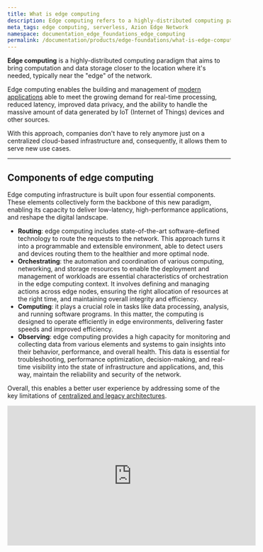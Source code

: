 ```yaml
---
title: What is edge computing
description: Edge computing refers to a highly-distributed computing paradigm that aims to bring computation and data storage closer to the users.
meta_tags: edge computing, serverless, Azion Edge Network
namespace: documentation_edge_foundations_edge_computing
permalink: /documentation/products/edge-foundations/what-is-edge-computing/
---
```


**Edge computing** is a highly-distributed computing paradigm that aims to bring computation and data storage closer to the location where it's needed, typically near the "edge" of the network.

Edge computing enables the building and management of [modern applications](/en/documentation/products/guides/build/overview/) able to meet the growing demand for real-time processing, reduced latency, improved data privacy, and the ability to handle the massive amount of data generated by IoT (Internet of Things) devices and other sources.

With this approach, companies don't have to rely anymore just on a centralized cloud-based infrastructure and, consequently, it allows them to serve new use cases.

---

## Components of edge computing

Edge computing infrastructure is built upon four essential components. These elements collectively form the backbone of this new paradigm, enabling its capacity to deliver low-latency, high-performance applications, and reshape the digital landscape.

- **Routing**: edge computing includes state-of-the-art software-defined technology to route the requests to the network. This approach turns it into a programmable and extensible environment, able to detect users and devices routing them to the healthier and more optimal node.
- **Orchestrating**: the automation and coordination of various computing, networking, and storage resources to enable the deployment and management of workloads are essential characteristics of orchestration in the edge computing context. It involves defining and managing actions across edge nodes, ensuring the right allocation of resources at the right time, and maintaining overall integrity and efficiency.
- **Computing**: it plays a crucial role in tasks like data processing, analysis, and running software programs. In this matter, the computing is designed to operate efficiently in edge environments, delivering faster speeds and improved efficiency.
- **Observing**: edge computing provides a high capacity for monitoring and collecting data from various elements and systems to gain insights into their behavior, performance, and overall health. This data is essential for troubleshooting, performance optimization, decision-making, and real-time visibility into the state of infrastructure and applications, and, this way, maintain the reliability and security of the network.

Overall, this enables a better user experience by addressing some of the key limitations of [centralized and legacy architectures](/en/documentation/products/edge-foundations/how-edge-computing-works/#edge-vs-legacy-architectures).

<iframe
width="560"
height="315"
src="https://www.youtube.com/embed/nVfImVDzjgA?si=Q-XbANd3zurp_SwG"
loading="lazy"
title="Understanding Edge Computing: Key Concepts Simplified"
frameborder="0"
allow="accelerometer; autoplay; clipboard-write; encrypted-media; gyroscope; picture-in-picture; web-share"
allowfullscreen></iframe>

